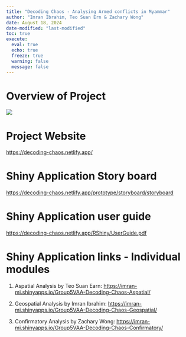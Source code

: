 ```yaml
---
title: "Decoding Chaos - Analysing Armed conflicts in Myammar"
author: "Imran Ibrahim, Teo Suan Ern & Zachary Wong"
date: August 18, 2024
date-modified: "last-modified"
toc: true
execute: 
  eval: true
  echo: true
  freeze: true
  warning: false
  message: false
---
```


# Overview of Project

![](images/ISSS608_AY2023-24-G1-Group05-PosterDraft-300324-1138PM.jpg)

# Project Website

<https://decoding-chaos.netlify.app/>

# Shiny Application Story board

<https://decoding-chaos.netlify.app/prototype/storyboard/storyboard>

# Shiny Application user guide

<https://decoding-chaos.netlify.app/RShiny/UserGuide.pdf>

# Shiny Application links - Individual modules

1.  Aspatial Analysis by Teo Suan Earn: <https://imran-mi.shinyapps.io/Group5VAA-Decoding-Chaos-Aspatial/>

2.  Geospatial Analysis by Imran Ibrahim: <https://imran-mi.shinyapps.io/Group5VAA-Decoding-Chaos-Geospatial/>

3.  Confirmatory Analysis by Zachary Wong: <https://imran-mi.shinyapps.io/Group5VAA-Decoding-Chaos-Confirmatory/>
